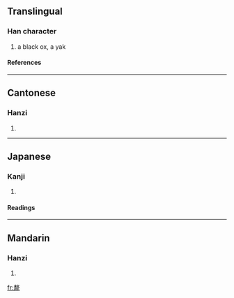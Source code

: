 {{see|氂}}

==Translingual==
===Han character===
{{Han char|rn=93|rad=牛|as=11|sn=15|four=5825<sub>1</sub>|canj=十大一竹手 (JKMHQ)}}
# a black ox, a yak
====References====
{{Han ref|kx=0704.070|dkj=20154|dj=1116.380|hdz=31818.050|uh=729B|ud=29339|bh=BCF9|bd=48377}}

----
==Cantonese==
===Hanzi===
{{yue-hanzi|jyut=|y=lei4}}
# {{defn|Cantonese}}

----
==Japanese==
===Kanji===
{{ja-kanji|grade=|rs=牛11}}
# {{defn|Japanese}} 
====Readings====
{{ja-readings|on=[[ぼう]] (bō), [[みょう]] (myō), [[もう]] (mō), [[り]] (ri)|kun=[[からうし]] (karaushi), [[やく]] (yaku)}}

----
==Mandarin==
===Hanzi===
{{cmn-hanzi|pin=[[lí]] ([[li2]])|wg=li<sup>2</sup>}}
# {{defn|Mandarin}}

[[fr:犛]]
